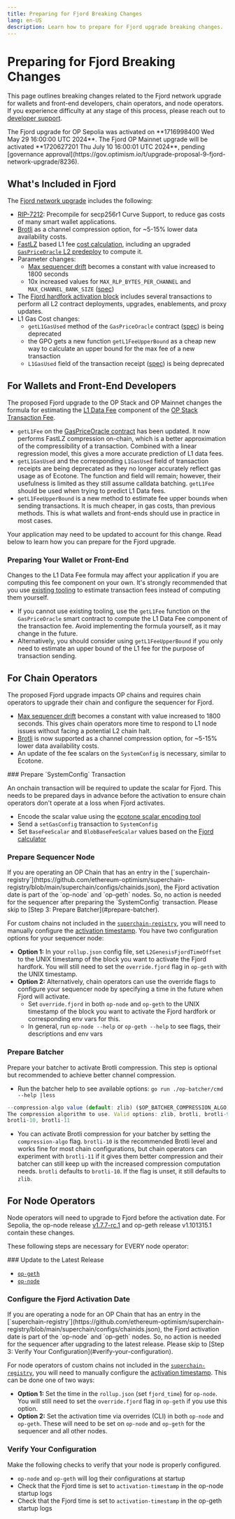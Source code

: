 ```yaml
---
title: Preparing for Fjord Breaking Changes
lang: en-US
description: Learn how to prepare for Fjord upgrade breaking changes.
---
```



# Preparing for Fjord Breaking Changes

This page outlines breaking changes related to the Fjord network upgrade for wallets and front-end developers, chain operators, and node operators.
If you experience difficulty at any stage of this process, please reach out to [developer support](https://github.com/ethereum-optimism/developers/discussions).

<Callout type="info">
  The Fjord upgrade for OP Sepolia was activated on **1716998400 Wed May 29 16:00:00 UTC 2024**.  The Fjord OP Mainnet upgrade will be activated **1720627201 Thu July 10 16:00:01 UTC 2024**, pending [governance approval](https://gov.optimism.io/t/upgrade-proposal-9-fjord-network-upgrade/8236).
</Callout>

## What's Included in Fjord

The [Fjord network upgrade](https://specs.optimism.io/fjord/overview.html) includes the following:

*   [RIP-7212](https://specs.optimism.io/protocol/precompiles.html#P256VERIFY): Precompile for secp256r1 Curve Support, to reduce gas costs of many smart wallet applications.
*   [Brotli](https://specs.optimism.io/fjord/derivation.html#brotli-channel-compression) as a channel compression option, for \~5-15% lower data availability costs.
*   [FastLZ](https://specs.optimism.io/fjord/exec-engine.html#fees) based L1 fee [cost calculation](https://specs.optimism.io/fjord/exec-engine.html#fees), including an upgraded [`GasPriceOracle` L2 predeploy](https://specs.optimism.io/fjord/derivation.html#gaspriceoracle-deployment) to compute it.
*   Parameter changes:
    *   [Max sequencer drift](https://specs.optimism.io/fjord/derivation.html#constant-maximum-sequencer-drift) becomes a constant with value increased to 1800 seconds
    *   10x increased values for `MAX_RLP_BYTES_PER_CHANNEL`  and  `MAX_CHANNEL_BANK_SIZE`  ([spec](https://specs.optimism.io/fjord/derivation.html#increasing-max_rlp_bytes_per_channel-and-max_channel_bank_size))
*   The [Fjord hardfork activation block](https://specs.optimism.io/fjord/derivation.html#network-upgrade-automation-transactions) includes several transactions to perform all L2 contract deployments, upgrades, enablements, and proxy updates.
*   L1 Gas Cost changes:
    *   `getL1GasUsed` method of the `GasPriceOracle` contract ([spec](https://specs.optimism.io/fjord/predeploys.html#l1-gas-usage-estimation)) is being deprecated
    *   the GPO gets a new function `getL1FeeUpperBound` as a cheap new way to calculate an upper bound for the max fee of a new transaction
    *   `L1GasUsed` field of the transaction receipt ([spec](https://specs.optimism.io/fjord/exec-engine.html)) is being deprecated

## For Wallets and Front-End Developers

The proposed Fjord upgrade to the OP Stack and OP Mainnet changes the formula for estimating the [L1 Data Fee](/stack/transactions/fees#l1-data-fee) component of the [OP Stack Transaction Fee](/stack/transactions/fees).

*   `getL1Fee` on the [GasPriceOracle contract](https://github.com/ethereum-optimism/optimism/blob/0dcb1b2c7dadec98a24f47e2e2d781a25800d9e1/packages/contracts-bedrock/src/L2/GasPriceOracle.sol#L54) has been updated. It now performs FastLZ compression on-chain, which is a better approximation of the compressibility of a transaction. Combined with a linear regression model, this gives a more accurate prediction of L1 data fees.
*   `getL1GasUsed` and the corresponding `L1GasUsed` field of transaction receipts are being deprecated as they no longer accurately reflect gas usage as of Ecotone. The function and field will remain; however, their usefulness is limited as they still assume calldata batching. `getL1Fee` should be used when trying to predict L1 Data fees.
*   `getL1FeeUpperBound` is a new method to estimate fee upper bounds when sending transactions. It is much cheaper, in gas costs, than previous methods. This is what wallets and front-ends should use in practice in most cases.

Your application may need to be updated to account for this change. Read below to learn how you can prepare for the Fjord upgrade.

### Preparing Your Wallet or Front-End

Changes to the L1 Data Fee formula may affect your application if you are computing this fee component on your own. It's strongly recommended that you use [existing tooling](/builders/app-developers/transactions/estimates#tooling) to estimate transaction fees instead of computing them yourself.

*   If you cannot use existing tooling, use the `getL1Fee` function on the `GasPriceOracle` smart contract to compute the L1 Data Fee component of the transaction fee. Avoid implementing the formula yourself, as it may change in the future.
*   Alternatively, you should consider using `getL1FeeUpperBound` if you only need to estimate an upper bound of the L1 fee for the purpose of transaction sending.

## For Chain Operators

The proposed Fjord upgrade impacts OP chains and requires chain operators to upgrade their chain and configure the sequencer for Fjord.

*   [Max sequencer drift](https://specs.optimism.io/fjord/derivation.html#constant-maximum-sequencer-drift) becomes a constant with value increased to 1800 seconds. This gives chain operators more time to respond to L1 node issues without facing a potential L2 chain halt.
*   [Brotli](https://specs.optimism.io/fjord/derivation.html#brotli-channel-compression) is now supported as a channel compression option, for \~5-15% lower data availability costs.
*   An update of the fee scalars on the `SystemConfig` is necessary, similar to Ecotone.

<Steps>
  ### Prepare `SystemConfig` Transaction

  An onchain transaction will be required to update the scalar for Fjord. This needs to be prepared days in advance before the activation to ensure chain operators don't operate at a loss when Fjord activates.

  *   Encode the scalar value using the [ecotone scalar encoding tool](https://github.com/ethereum-optimism/optimism/tree/develop/op-chain-ops/cmd/ecotone-scalar)
  *   Send a `setGasConfig` transaction to `SystemConfig`
  *   Set `BaseFeeScalar` and `BlobBaseFeeScalar` values based on the [Fjord calculator](https://docs.google.com/spreadsheets/d/1V3CWpeUzXv5Iopw8lBSS8tWoSzyR4PDDwV9cu2kKOrs/edit#gid=186414307)

  ### Prepare Sequencer Node

  <Callout type="warning">
    If you are operating an OP Chain that has an entry in the [`superchain-registry`](https://github.com/ethereum-optimism/superchain-registry/blob/main/superchain/configs/chainids.json), the Fjord activation date is part of the `op-node` and `op-geth` nodes. So, no action is needed for the sequencer after preparing the `SystemConfig` transaction. Please skip to [Step 3: Prepare Batcher](#prepare-batcher).
  </Callout>

  For custom chains not included in the [`superchain-registry`](https://github.com/ethereum-optimism/superchain-registry/blob/main/superchain/configs/chainids.json), you will need to manually configure the [activation timestamp](https://github.com/ethereum-optimism/superchain-registry/blob/main/superchain/configs/mainnet/superchain.yaml). You have two configuration options for your sequencer node:

  *   **Option 1:** In your  `rollup.json`  config file, set `L2GenesisFjordTimeOffset` to the UNIX timestamp of the block you want to activate the Fjord hardfork. You will still need to set the `override.fjord` flag in `op-geth` with the UNIX timestamp.
  *   **Option 2:** Alternatively, chain operators can use the override flags to configure your sequencer node by specifying a time in the future when Fjord will activate.
      *   Set  `override.fjord`  in both `op-node` and `op-geth` to the UNIX timestamp of the block you want to activate the Fjord hardfork or corresponding env vars for this.
      *   In general, run `op-node --help` or `op-geth --help` to see flags, their descriptions and env vars

  ### Prepare Batcher

  Prepare your batcher to activate Brotli compression. This step is optional but recommended to achieve better channel compression.

  *   Run the batcher help to see available options:  `go run ./op-batcher/cmd --help |less`

  ```jsx
  --compression-algo value (default: zlib) ($OP_BATCHER_COMPRESSION_ALGO)
  The compression algorithm to use. Valid options: zlib, brotli, brotli-9,
  brotli-10, brotli-11
  ```

  *   You can activate Brotli compression for your batcher by setting the `compression-algo` flag. `brotli-10` is the recommended Brotli level and works fine for most chain configurations, but chain operators can experiment with `brotli-11` if it gives them better compression and their batcher can still keep up with the increased compression computation needs. `brotli` defaults to `brotli-10`. If the flag is unset, it still defaults to `zlib`.
</Steps>

## For Node Operators

Node operators will need to upgrade to Fjord before the activation date. For Sepolia, the op-node release [v1.7.7-rc.1](https://github.com/ethereum-optimism/optimism/releases/tag/op-node%2Fv1.7.7-rc.1) and op-geth release v1.101315.1 contain these changes.

These following steps are necessary for EVERY node operator:

<Steps>
  ### Update to the Latest Release

  *   [`op-geth`](https://github.com/ethereum-optimism/op-geth/releases/tag/v1.101315.2)
  *   [`op-node`](https://github.com/ethereum-optimism/optimism/releases/tag/op-node%2Fv1.7.7)

  ### Configure the Fjord Activation Date

  <Callout type="warning">
    If you are operating a node for an OP Chain that has an entry in the [`superchain-registry`](https://github.com/ethereum-optimism/superchain-registry/blob/main/superchain/configs/chainids.json), the Fjord activation date is part of the `op-node` and `op-geth` nodes. So, no action is needed for the sequencer after upgrading to the latest release. Please skip to [Step 3: Verify Your Configuration](#verify-your-configuration).
  </Callout>

  For node operators of custom chains not included in the [`superchain-registry`](https://github.com/ethereum-optimism/superchain-registry/blob/main/superchain/configs/chainids.json), you will need to manually configure the [activation timestamp](https://github.com/ethereum-optimism/superchain-registry/blob/main/superchain/configs/mainnet/superchain.yaml). This can be done one of two ways:

  *   **Option 1:** Set the time in the `rollup.json` (set `fjord_time`) for `op-node`. You will still need to set the `override.fjord` flag in `op-geth` if you use this option.
  *   **Option 2:** Set the activation time via overrides (CLI) in both `op-node` and `op-geth`. These will need to be set on `op-node` and `op-geth` for the sequencer and all other nodes.

  ### Verify Your Configuration

  Make the following checks to verify that your node is properly configured.

  *   `op-node` and `op-geth` will log their configurations at startup
  *   Check that the Fjord time is set to `activation-timestamp` in the op-node startup logs
  *   Check that the Fjord time is set to `activation-timestamp` in the op-geth startup logs
</Steps>
